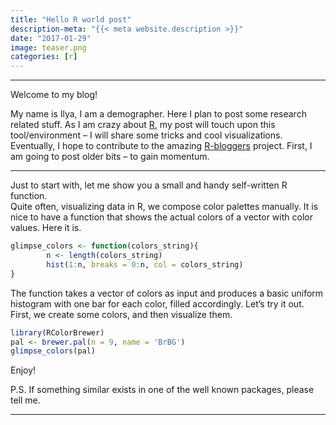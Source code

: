 ```yaml
---
title: "Hello R world post"
description-meta: "{{< meta website.description >}}"
date: "2017-01-29"
image: teaser.png
categories: [r]
---
```


***

Welcome to my blog!

My name is Ilya, I am a demographer. Here I plan to post some research related stuff. As I am crazy about [R](https://www.r-project.org), my post will touch upon this tool/environment -- I will share some tricks and cool visualizations. Eventually, I hope to contribute to the amazing [R-bloggers](https://www.r-bloggers.com) project. First, I am going to post older bits -- to gain momentum. 

***
Just to start with, let me show you a small and handy self-written R function.   
Quite often, visualizing data in R, we compose color palettes manually. It is nice to have a function that shows the actual colors of a vector with color values. Here it is.


```r
glimpse_colors <- function(colors_string){
        n <- length(colors_string)
        hist(1:n, breaks = 0:n, col = colors_string)
}
```

The function takes a vector of colors as input and produces a basic uniform histogram with one bar for each color, filled accordingly. Let's try it out. First, we create some colors, and then visualize them.   

```r
library(RColorBrewer)
pal <- brewer.pal(n = 9, name = 'BrBG')
glimpse_colors(pal)
```


Enjoy!

P.S. If something similar exists in one of the well known packages, please tell me.

***
